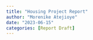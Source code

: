 ```yaml
---
title: "Housing Project Report"
author: "Morenike Atejioye"
date: "2023-06-15"
categories: [Report Draft]
---
```

